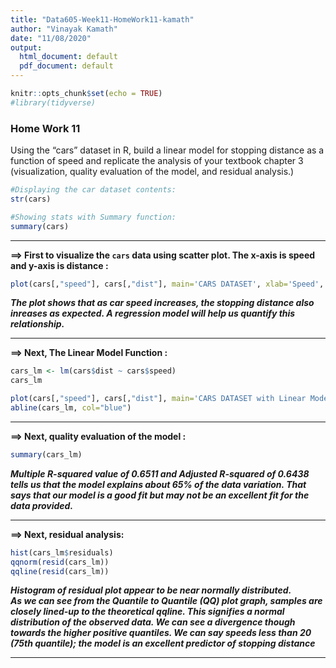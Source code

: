 ---
title: "Data605-Week11-HomeWork11-kamath"
author: "Vinayak Kamath"
date: "11/08/2020"
output:
  html_document: default
  pdf_document: default
---

```{r setup, include=FALSE}
knitr::opts_chunk$set(echo = TRUE)
#library(tidyverse)
```


### Home Work 11

Using the “cars” dataset in R, build a linear model for stopping distance as a function of speed and replicate the analysis of your textbook chapter 3 (visualization, quality evaluation of the model, and residual analysis.)  

```{r}
#Displaying the car dataset contents:
str(cars)

#Showing stats with Summary function:
summary(cars)

```  

--- 

**==> First to visualize the `cars` data using scatter plot. The x-axis is speed and y-axis is distance :**
```{r}
plot(cars[,"speed"], cars[,"dist"], main='CARS DATASET', xlab='Speed', ylab='Distance')
``` 

***The plot shows that as car speed increases, the stopping distance also inreases as expected. A regression model will help us quantify this relationship.***

--- 

**==> Next, The Linear Model Function :  **
```{r}
cars_lm <- lm(cars$dist ~ cars$speed)
cars_lm

plot(cars[,"speed"], cars[,"dist"], main='CARS DATASET with Linear Model Function', xlab='Speed', ylab='Distance')
abline(cars_lm, col="blue")

```

--- 

**==> Next, quality evaluation of the model :  **
```{r}
summary(cars_lm)
```

***Multiple R-squared value of 0.6511 and Adjusted R-squared of 0.6438 tells us that the model explains about 65% of the data variation. That says that our model is a good fit but may not be an excellent fit for the data provided.***

--- 

**==> Next, residual analysis: **
```{r}
hist(cars_lm$residuals)
qqnorm(resid(cars_lm))
qqline(resid(cars_lm))
```

***Histogram of residual plot appear to be near normally distributed.***  
***As we can see from the Quantile to Quantile (QQ) plot graph,  samples are closely lined-up to the theoretical qqline. This signifies a normal distribution of the observed data. We can see a divergence though towards the higher positive quantiles. We can say speeds less than 20 (75th quantile); the model is an excellent predictor of stopping distance ***  

---  
